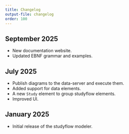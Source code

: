 ```yaml
---
title: Changelog
output-file: changelog
order: 100
---
```


## September 2025

- New documentation website.
- Updated EBNF grammar and examples.

## July 2025

- Publish diagrams to the data-server and execute them.
- Added support for data elements.
- A new `Study` element to group studyflow elements.
- Improved UI.

## January 2025

- Initial release of the studyflow modeler.